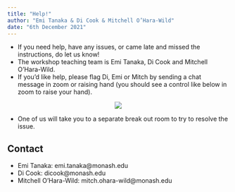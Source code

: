 ```yaml
---
title: "Help!"
author: "Emi Tanaka & Di Cook & Mitchell O’Hara-Wild"
date: "6th December 2021"
---
```


* If you need help, have any issues, or came late and missed the instructions, do let us know!
* The workshop teaching team is Emi Tanaka, Di Cook and Mitchell O'Hara-Wild.
* If you'd like help, please flag Di, Emi or Mitch by sending a chat message in zoom or raising hand (you should see a control like below in zoom to raise your hand).

<center>
<img src="slides/images/zoom-help.png">
</center>

* One of us will take you to a separate break out room to try to resolve the issue.

## Contact

* Emi Tanaka: emi.tanaka@monash.edu  
* Di Cook: dicook@monash.edu
* Mitchell O’Hara-Wild: mitch.ohara-wild@monash.edu
